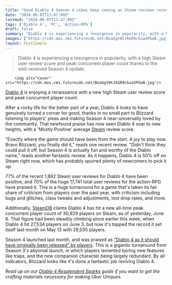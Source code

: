 ```yaml
---
title: "Good Diablo 4 Season 4 vibes keep coming as Steam reviews recover to 'Mostly Positive' and the action-RPG hits a new all-time peak"
date: "2024-06-07T11:47:09Z"
lastmod: "2024-06-07T11:47:09Z"
tags: ['Diablo 4', 'PC', 'Action-RPG']
draft: false
summary: "Diablo 4 is experiencing a resurgence in popularity, with a high Steam user review score and peak concurrent player count thanks to the well-received Season 4 update."
images: ["https://cdn.mos.cms.futurecdn.net/BoaGgtNtJkGR9ckua5PGoB.jpg"]
layout: PostSimple
---
```

> Diablo 4 is experiencing a resurgence in popularity, with a high Steam user review score and peak concurrent player count thanks to the well-received Season 4 update.


        <img alt="Cover" src="https://cdn.mos.cms.futurecdn.net/BoaGgtNtJkGR9ckua5PGoB.jpg"/>
        
[Diablo 4](https://www.gamesradar.com/diablo-4-guide/) is enjoying a renaissance with a new high Steam user review score and peak concurrent player count.

After a rocky life for the better part of a year, Diablo 4 looks to have genuinely turned a corner for good, thanks in no small part to Blizzard listening to players' pleas and making Season 4 near-universally loved by the community. That newfound praise has now seen Diablo 4 soar to new heights, with a 'Mostly Positive' average [Steam](https://store.steampowered.com/app/2344520/Diablo_IV/) review score.

"Exactly where the game should have been from the start. A joy to play now. Bravo Blizzard, you finally did it," reads one recent review. "Didn't think they could pull it off, but Season 4 is actually fun and worthy of the Diablo name," reads another fantastic review. As it happens, Diablo 4 is 50% off on Steam right now, which has probably spurred plenty of newcomers to pick it up.

77% of the recent 1,882 Steam user reviews for Diablo 4 have been positive, and 70% of the huge 17,741 total user reviews for the action-RPG have praised it. This is a huge turnaround for a game that's taken its fair share of criticism from players over the past year, with criticism including bugs and glitches, class tweaks and adjustments, loot drop rates, and more.

Additionally, [SteamDB](https://steamdb.info/app/2344520/charts/#1m) claims Diablo 4 has hit a new all-time peak concurrent player count of 30,929 players on Steam, as of yesterday, June 6. That figure had been steadily climbing since earlier this week, when Diablo 4 hit 27,534 players on June 3, but now it's topped the record it set itself last month on May 13 with 29,035 players.

Season 4 launched last month, and was praised as ["Diablo 4 as it should have originally been released" by players](https://www.gamesradar.com/games/action-rpg/this-is-diablo-4-as-it-should-have-originally-been-released-blizzards-action-rpg-continues-its-very-uneven-trajectory-with-huge-praise-for-season-4/). This is a gigantic turnaround from Season 3's abysmal launch, in which players lamented boring new features like traps, and the new companion character being largely redundant. By all indicators, Blizzard looks like it's done a fantastic job reviving Diablo 4.

*Read up on our *[<em>Diablo 4 Resplendent Sparks</em>](https://www.gamesradar.com/games/diablo/diablo-4-resplendent-sparks/)* guide if you want to get the crafting materials necessary for making Uber Uniques.*
        